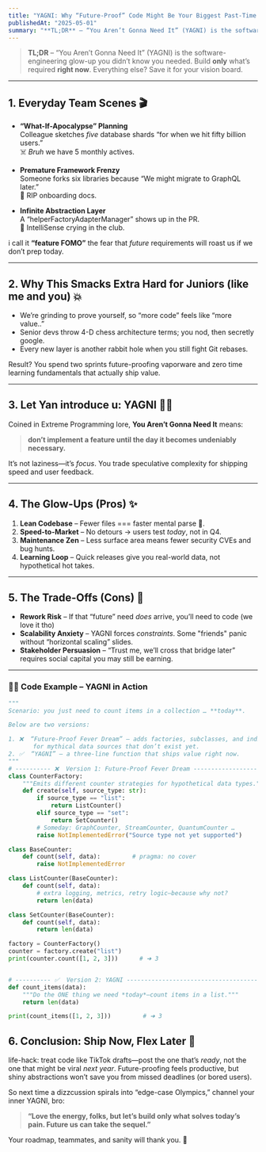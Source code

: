 ```yaml
---
title: "YAGNI: Why “Future-Proof” Code Might Be Your Biggest Past-Time ⏳🚫"
publishedAt: "2025-05-01"
summary: "**TL;DR** – “You Aren’t Gonna Need It” (YAGNI) is the software-engineering glow-up you didn’t know you needed. Build **only** what’s required **right now**. Everything else?? Save it for your vision board."
---
```


> **TL;DR** – “You Aren’t Gonna Need It” (YAGNI) is the software-engineering glow-up you didn’t know you needed. Build **only** what’s required **right now**. Everything else? Save it for your vision board.

---

## 1. Everyday Team Scenes 🎬

- **“What-If-Apocalypse” Planning**  
  Colleague sketches *five* database shards “for when we hit fifty billion users.”  
  ☠️ *Bruh* we have 5 monthly actives.

- **Premature Framework Frenzy**  
  Someone forks six libraries because “We might migrate to GraphQL later.”  
  🥴 RIP onboarding docs.

- **Infinite Abstraction Layer**  
  A “helperFactoryAdapterManager” shows up in the PR.  
  🤡 IntelliSense crying in the club.

i call it **“feature FOMO”** the fear that *future* requirements will roast us if we don’t prep today.

---

## 2. Why This Smacks Extra Hard for Juniors (like me and you) 💥

* We’re grinding to prove yourself, so “more code” feels like “more value..”  
* Senior devs throw 4-D chess architecture terms; you nod, then secretly google.  
* Every new layer is another rabbit hole when you still fight Git rebases.

Result? You spend two sprints future-proofing vaporware and zero time learning fundamentals that actually ship value.

---

## 3. Let Yan introduce u: **YAGNI** 🦸‍♂️

Coined in Extreme Programming lore, **You Aren’t Gonna Need It** means:

> **don’t implement a feature until the day it becomes undeniably necessary.**

It’s not laziness—it’s *focus*. You trade speculative complexity for shipping speed and user feedback.

---

## 4. The Glow-Ups (Pros) ✨

1. **Lean Codebase** – Fewer files === faster mental parse 🤖.  
2. **Speed-to-Market** – No detours → users test *today*, not in Q4.  
3. **Maintenance Zen** – Less surface area means fewer security CVEs and bug hunts.  
4. **Learning Loop** – Quick releases give you real-world data, not hypothetical hot takes.

---

## 5. The Trade-Offs (Cons) 🧐

* **Rework Risk** – If that “future” need *does* arrive, you’ll need to code (we love it tho)
* **Scalability Anxiety** – YAGNI forces *constraints*. Some "friends" panic without “horizontal scaling” slides.  
* **Stakeholder Persuasion** – “Trust me, we’ll cross that bridge later” requires social capital you may still be earning.

---

### 👩‍💻 Code Example – YAGNI in Action

```python
"""
Scenario: you just need to count items in a collection … **today**.

Below are two versions:

1. ❌  “Future-Proof Fever Dream” – adds factories, subclasses, and indirection
       for mythical data sources that don’t exist yet.
2. ✅  “YAGNI” – a three-line function that ships value right now.
"""
# ---------- ❌  Version 1: Future-Proof Fever Dream ---------------------------
class CounterFactory:
    """Emits different counter strategies for hypothetical data types."""
    def create(self, source_type: str):
        if source_type == "list":
            return ListCounter()
        elif source_type == "set":
            return SetCounter()
        # Someday: GraphCounter, StreamCounter, QuantumCounter …
        raise NotImplementedError("Source type not yet supported")

class BaseCounter:
    def count(self, data):         # pragma: no cover
        raise NotImplementedError

class ListCounter(BaseCounter):
    def count(self, data):
        # extra logging, metrics, retry logic—because why not?
        return len(data)

class SetCounter(BaseCounter):
    def count(self, data):
        return len(data)

factory = CounterFactory()
counter = factory.create("list")
print(counter.count([1, 2, 3]))      # ➜ 3


# ---------- ✅  Version 2: YAGNI ---------------------------------------------
def count_items(data):
    """Do the ONE thing we need *today*—count items in a list."""
    return len(data)

print(count_items([1, 2, 3]))         # ➜ 3
```

## 6. Conclusion: Ship Now, Flex Later 🚀

life-hack: treat code like TikTok drafts—post the one that’s *ready*, not the one that might be viral *next year*. Future-proofing feels productive, but shiny abstractions won’t save you from missed deadlines (or bored users).

So next time a dizzcussion spirals into “edge-case Olympics,” channel your inner YAGNI, bro:

> **“Love the energy, folks, but let’s build **only** what solves today’s pain. Future us can take the sequel.”**

Your roadmap, teammates, and sanity will thank you. 🙌
